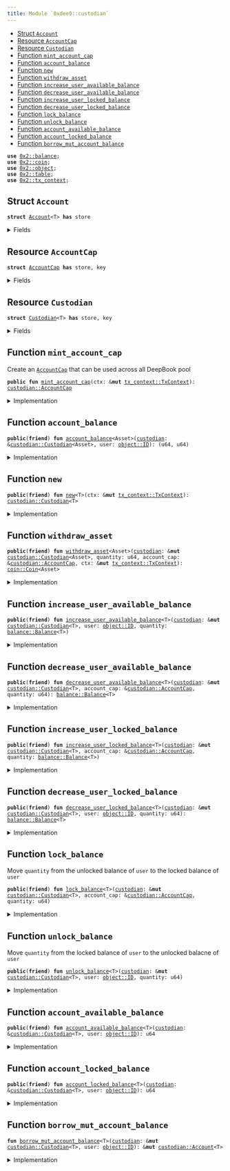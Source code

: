```yaml
---
title: Module `0xdee9::custodian`
---
```




-  [Struct `Account`](#0xdee9_custodian_Account)
-  [Resource `AccountCap`](#0xdee9_custodian_AccountCap)
-  [Resource `Custodian`](#0xdee9_custodian_Custodian)
-  [Function `mint_account_cap`](#0xdee9_custodian_mint_account_cap)
-  [Function `account_balance`](#0xdee9_custodian_account_balance)
-  [Function `new`](#0xdee9_custodian_new)
-  [Function `withdraw_asset`](#0xdee9_custodian_withdraw_asset)
-  [Function `increase_user_available_balance`](#0xdee9_custodian_increase_user_available_balance)
-  [Function `decrease_user_available_balance`](#0xdee9_custodian_decrease_user_available_balance)
-  [Function `increase_user_locked_balance`](#0xdee9_custodian_increase_user_locked_balance)
-  [Function `decrease_user_locked_balance`](#0xdee9_custodian_decrease_user_locked_balance)
-  [Function `lock_balance`](#0xdee9_custodian_lock_balance)
-  [Function `unlock_balance`](#0xdee9_custodian_unlock_balance)
-  [Function `account_available_balance`](#0xdee9_custodian_account_available_balance)
-  [Function `account_locked_balance`](#0xdee9_custodian_account_locked_balance)
-  [Function `borrow_mut_account_balance`](#0xdee9_custodian_borrow_mut_account_balance)


<pre><code><b>use</b> <a href="../iota-framework/balance.md#0x2_balance">0x2::balance</a>;
<b>use</b> <a href="../iota-framework/coin.md#0x2_coin">0x2::coin</a>;
<b>use</b> <a href="../iota-framework/object.md#0x2_object">0x2::object</a>;
<b>use</b> <a href="../iota-framework/table.md#0x2_table">0x2::table</a>;
<b>use</b> <a href="../iota-framework/tx_context.md#0x2_tx_context">0x2::tx_context</a>;
</code></pre>



<a name="0xdee9_custodian_Account"></a>

## Struct `Account`



<pre><code><b>struct</b> <a href="custodian.md#0xdee9_custodian_Account">Account</a>&lt;T&gt; <b>has</b> store
</code></pre>



<details>
<summary>Fields</summary>


<dl>
<dt>
<code>available_balance: <a href="../iota-framework/balance.md#0x2_balance_Balance">balance::Balance</a>&lt;T&gt;</code>
</dt>
<dd>

</dd>
<dt>
<code>locked_balance: <a href="../iota-framework/balance.md#0x2_balance_Balance">balance::Balance</a>&lt;T&gt;</code>
</dt>
<dd>

</dd>
</dl>


</details>

<a name="0xdee9_custodian_AccountCap"></a>

## Resource `AccountCap`



<pre><code><b>struct</b> <a href="custodian.md#0xdee9_custodian_AccountCap">AccountCap</a> <b>has</b> store, key
</code></pre>



<details>
<summary>Fields</summary>


<dl>
<dt>
<code>id: <a href="../iota-framework/object.md#0x2_object_UID">object::UID</a></code>
</dt>
<dd>

</dd>
</dl>


</details>

<a name="0xdee9_custodian_Custodian"></a>

## Resource `Custodian`



<pre><code><b>struct</b> <a href="custodian.md#0xdee9_custodian_Custodian">Custodian</a>&lt;T&gt; <b>has</b> store, key
</code></pre>



<details>
<summary>Fields</summary>


<dl>
<dt>
<code>id: <a href="../iota-framework/object.md#0x2_object_UID">object::UID</a></code>
</dt>
<dd>

</dd>
<dt>
<code>account_balances: <a href="../iota-framework/table.md#0x2_table_Table">table::Table</a>&lt;<a href="../iota-framework/object.md#0x2_object_ID">object::ID</a>, <a href="custodian.md#0xdee9_custodian_Account">custodian::Account</a>&lt;T&gt;&gt;</code>
</dt>
<dd>
 Map from an AccountCap object ID to an Account object
</dd>
</dl>


</details>

<a name="0xdee9_custodian_mint_account_cap"></a>

## Function `mint_account_cap`

Create an <code><a href="custodian.md#0xdee9_custodian_AccountCap">AccountCap</a></code> that can be used across all DeepBook pool


<pre><code><b>public</b> <b>fun</b> <a href="custodian.md#0xdee9_custodian_mint_account_cap">mint_account_cap</a>(ctx: &<b>mut</b> <a href="../iota-framework/tx_context.md#0x2_tx_context_TxContext">tx_context::TxContext</a>): <a href="custodian.md#0xdee9_custodian_AccountCap">custodian::AccountCap</a>
</code></pre>



<details>
<summary>Implementation</summary>


<pre><code><b>public</b> <b>fun</b> <a href="custodian.md#0xdee9_custodian_mint_account_cap">mint_account_cap</a>(ctx: &<b>mut</b> TxContext): <a href="custodian.md#0xdee9_custodian_AccountCap">AccountCap</a> {
    <a href="custodian.md#0xdee9_custodian_AccountCap">AccountCap</a> { id: <a href="../iota-framework/object.md#0x2_object_new">object::new</a>(ctx) }
}
</code></pre>



</details>

<a name="0xdee9_custodian_account_balance"></a>

## Function `account_balance`



<pre><code><b>public</b>(<b>friend</b>) <b>fun</b> <a href="custodian.md#0xdee9_custodian_account_balance">account_balance</a>&lt;Asset&gt;(<a href="custodian.md#0xdee9_custodian">custodian</a>: &<a href="custodian.md#0xdee9_custodian_Custodian">custodian::Custodian</a>&lt;Asset&gt;, user: <a href="../iota-framework/object.md#0x2_object_ID">object::ID</a>): (u64, u64)
</code></pre>



<details>
<summary>Implementation</summary>


<pre><code><b>public</b>(package) <b>fun</b> <a href="custodian.md#0xdee9_custodian_account_balance">account_balance</a>&lt;Asset&gt;(
    <a href="custodian.md#0xdee9_custodian">custodian</a>: &<a href="custodian.md#0xdee9_custodian_Custodian">Custodian</a>&lt;Asset&gt;,
    user: ID
): (u64, u64) {
    // <b>if</b> <a href="custodian.md#0xdee9_custodian">custodian</a> account is not created yet, directly <b>return</b> (0, 0) rather than <b>abort</b>
    <b>if</b> (!<a href="../iota-framework/table.md#0x2_table_contains">table::contains</a>(&<a href="custodian.md#0xdee9_custodian">custodian</a>.account_balances, user)) {
        <b>return</b> (0, 0)
    };
    <b>let</b> account_balances = <a href="../iota-framework/table.md#0x2_table_borrow">table::borrow</a>(&<a href="custodian.md#0xdee9_custodian">custodian</a>.account_balances, user);
    <b>let</b> avail_balance = <a href="../iota-framework/balance.md#0x2_balance_value">balance::value</a>(&account_balances.available_balance);
    <b>let</b> locked_balance = <a href="../iota-framework/balance.md#0x2_balance_value">balance::value</a>(&account_balances.locked_balance);
    (avail_balance, locked_balance)
}
</code></pre>



</details>

<a name="0xdee9_custodian_new"></a>

## Function `new`



<pre><code><b>public</b>(<b>friend</b>) <b>fun</b> <a href="custodian.md#0xdee9_custodian_new">new</a>&lt;T&gt;(ctx: &<b>mut</b> <a href="../iota-framework/tx_context.md#0x2_tx_context_TxContext">tx_context::TxContext</a>): <a href="custodian.md#0xdee9_custodian_Custodian">custodian::Custodian</a>&lt;T&gt;
</code></pre>



<details>
<summary>Implementation</summary>


<pre><code><b>public</b>(package) <b>fun</b> <a href="custodian.md#0xdee9_custodian_new">new</a>&lt;T&gt;(ctx: &<b>mut</b> TxContext): <a href="custodian.md#0xdee9_custodian_Custodian">Custodian</a>&lt;T&gt; {
    <a href="custodian.md#0xdee9_custodian_Custodian">Custodian</a>&lt;T&gt; {
        id: <a href="../iota-framework/object.md#0x2_object_new">object::new</a>(ctx),
        account_balances: <a href="../iota-framework/table.md#0x2_table_new">table::new</a>(ctx),
    }
}
</code></pre>



</details>

<a name="0xdee9_custodian_withdraw_asset"></a>

## Function `withdraw_asset`



<pre><code><b>public</b>(<b>friend</b>) <b>fun</b> <a href="custodian.md#0xdee9_custodian_withdraw_asset">withdraw_asset</a>&lt;Asset&gt;(<a href="custodian.md#0xdee9_custodian">custodian</a>: &<b>mut</b> <a href="custodian.md#0xdee9_custodian_Custodian">custodian::Custodian</a>&lt;Asset&gt;, quantity: u64, account_cap: &<a href="custodian.md#0xdee9_custodian_AccountCap">custodian::AccountCap</a>, ctx: &<b>mut</b> <a href="../iota-framework/tx_context.md#0x2_tx_context_TxContext">tx_context::TxContext</a>): <a href="../iota-framework/coin.md#0x2_coin_Coin">coin::Coin</a>&lt;Asset&gt;
</code></pre>



<details>
<summary>Implementation</summary>


<pre><code><b>public</b>(package) <b>fun</b> <a href="custodian.md#0xdee9_custodian_withdraw_asset">withdraw_asset</a>&lt;Asset&gt;(
    <a href="custodian.md#0xdee9_custodian">custodian</a>: &<b>mut</b> <a href="custodian.md#0xdee9_custodian_Custodian">Custodian</a>&lt;Asset&gt;,
    quantity: u64,
    account_cap: &<a href="custodian.md#0xdee9_custodian_AccountCap">AccountCap</a>,
    ctx: &<b>mut</b> TxContext
): Coin&lt;Asset&gt; {
    <a href="../iota-framework/coin.md#0x2_coin_from_balance">coin::from_balance</a>(<a href="custodian.md#0xdee9_custodian_decrease_user_available_balance">decrease_user_available_balance</a>&lt;Asset&gt;(<a href="custodian.md#0xdee9_custodian">custodian</a>, account_cap, quantity), ctx)
}
</code></pre>



</details>

<a name="0xdee9_custodian_increase_user_available_balance"></a>

## Function `increase_user_available_balance`



<pre><code><b>public</b>(<b>friend</b>) <b>fun</b> <a href="custodian.md#0xdee9_custodian_increase_user_available_balance">increase_user_available_balance</a>&lt;T&gt;(<a href="custodian.md#0xdee9_custodian">custodian</a>: &<b>mut</b> <a href="custodian.md#0xdee9_custodian_Custodian">custodian::Custodian</a>&lt;T&gt;, user: <a href="../iota-framework/object.md#0x2_object_ID">object::ID</a>, quantity: <a href="../iota-framework/balance.md#0x2_balance_Balance">balance::Balance</a>&lt;T&gt;)
</code></pre>



<details>
<summary>Implementation</summary>


<pre><code><b>public</b>(package) <b>fun</b> <a href="custodian.md#0xdee9_custodian_increase_user_available_balance">increase_user_available_balance</a>&lt;T&gt;(
    <a href="custodian.md#0xdee9_custodian">custodian</a>: &<b>mut</b> <a href="custodian.md#0xdee9_custodian_Custodian">Custodian</a>&lt;T&gt;,
    user: ID,
    quantity: Balance&lt;T&gt;,
) {
    <b>let</b> account = <a href="custodian.md#0xdee9_custodian_borrow_mut_account_balance">borrow_mut_account_balance</a>&lt;T&gt;(<a href="custodian.md#0xdee9_custodian">custodian</a>, user);
    <a href="../iota-framework/balance.md#0x2_balance_join">balance::join</a>(&<b>mut</b> account.available_balance, quantity);
}
</code></pre>



</details>

<a name="0xdee9_custodian_decrease_user_available_balance"></a>

## Function `decrease_user_available_balance`



<pre><code><b>public</b>(<b>friend</b>) <b>fun</b> <a href="custodian.md#0xdee9_custodian_decrease_user_available_balance">decrease_user_available_balance</a>&lt;T&gt;(<a href="custodian.md#0xdee9_custodian">custodian</a>: &<b>mut</b> <a href="custodian.md#0xdee9_custodian_Custodian">custodian::Custodian</a>&lt;T&gt;, account_cap: &<a href="custodian.md#0xdee9_custodian_AccountCap">custodian::AccountCap</a>, quantity: u64): <a href="../iota-framework/balance.md#0x2_balance_Balance">balance::Balance</a>&lt;T&gt;
</code></pre>



<details>
<summary>Implementation</summary>


<pre><code><b>public</b>(package) <b>fun</b> <a href="custodian.md#0xdee9_custodian_decrease_user_available_balance">decrease_user_available_balance</a>&lt;T&gt;(
    <a href="custodian.md#0xdee9_custodian">custodian</a>: &<b>mut</b> <a href="custodian.md#0xdee9_custodian_Custodian">Custodian</a>&lt;T&gt;,
    account_cap: &<a href="custodian.md#0xdee9_custodian_AccountCap">AccountCap</a>,
    quantity: u64,
): Balance&lt;T&gt; {
    <b>let</b> account = <a href="custodian.md#0xdee9_custodian_borrow_mut_account_balance">borrow_mut_account_balance</a>&lt;T&gt;(<a href="custodian.md#0xdee9_custodian">custodian</a>, <a href="../iota-framework/object.md#0x2_object_uid_to_inner">object::uid_to_inner</a>(&account_cap.id));
    <a href="../iota-framework/balance.md#0x2_balance_split">balance::split</a>(&<b>mut</b> account.available_balance, quantity)
}
</code></pre>



</details>

<a name="0xdee9_custodian_increase_user_locked_balance"></a>

## Function `increase_user_locked_balance`



<pre><code><b>public</b>(<b>friend</b>) <b>fun</b> <a href="custodian.md#0xdee9_custodian_increase_user_locked_balance">increase_user_locked_balance</a>&lt;T&gt;(<a href="custodian.md#0xdee9_custodian">custodian</a>: &<b>mut</b> <a href="custodian.md#0xdee9_custodian_Custodian">custodian::Custodian</a>&lt;T&gt;, account_cap: &<a href="custodian.md#0xdee9_custodian_AccountCap">custodian::AccountCap</a>, quantity: <a href="../iota-framework/balance.md#0x2_balance_Balance">balance::Balance</a>&lt;T&gt;)
</code></pre>



<details>
<summary>Implementation</summary>


<pre><code><b>public</b>(package) <b>fun</b> <a href="custodian.md#0xdee9_custodian_increase_user_locked_balance">increase_user_locked_balance</a>&lt;T&gt;(
    <a href="custodian.md#0xdee9_custodian">custodian</a>: &<b>mut</b> <a href="custodian.md#0xdee9_custodian_Custodian">Custodian</a>&lt;T&gt;,
    account_cap: &<a href="custodian.md#0xdee9_custodian_AccountCap">AccountCap</a>,
    quantity: Balance&lt;T&gt;,
) {
    <b>let</b> account = <a href="custodian.md#0xdee9_custodian_borrow_mut_account_balance">borrow_mut_account_balance</a>&lt;T&gt;(<a href="custodian.md#0xdee9_custodian">custodian</a>, <a href="../iota-framework/object.md#0x2_object_uid_to_inner">object::uid_to_inner</a>(&account_cap.id));
    <a href="../iota-framework/balance.md#0x2_balance_join">balance::join</a>(&<b>mut</b> account.locked_balance, quantity);
}
</code></pre>



</details>

<a name="0xdee9_custodian_decrease_user_locked_balance"></a>

## Function `decrease_user_locked_balance`



<pre><code><b>public</b>(<b>friend</b>) <b>fun</b> <a href="custodian.md#0xdee9_custodian_decrease_user_locked_balance">decrease_user_locked_balance</a>&lt;T&gt;(<a href="custodian.md#0xdee9_custodian">custodian</a>: &<b>mut</b> <a href="custodian.md#0xdee9_custodian_Custodian">custodian::Custodian</a>&lt;T&gt;, user: <a href="../iota-framework/object.md#0x2_object_ID">object::ID</a>, quantity: u64): <a href="../iota-framework/balance.md#0x2_balance_Balance">balance::Balance</a>&lt;T&gt;
</code></pre>



<details>
<summary>Implementation</summary>


<pre><code><b>public</b>(package) <b>fun</b> <a href="custodian.md#0xdee9_custodian_decrease_user_locked_balance">decrease_user_locked_balance</a>&lt;T&gt;(
    <a href="custodian.md#0xdee9_custodian">custodian</a>: &<b>mut</b> <a href="custodian.md#0xdee9_custodian_Custodian">Custodian</a>&lt;T&gt;,
    user: ID,
    quantity: u64,
): Balance&lt;T&gt; {
    <b>let</b> account = <a href="custodian.md#0xdee9_custodian_borrow_mut_account_balance">borrow_mut_account_balance</a>&lt;T&gt;(<a href="custodian.md#0xdee9_custodian">custodian</a>, user);
    split(&<b>mut</b> account.locked_balance, quantity)
}
</code></pre>



</details>

<a name="0xdee9_custodian_lock_balance"></a>

## Function `lock_balance`

Move <code>quantity</code> from the unlocked balance of <code>user</code> to the locked balance of <code>user</code>


<pre><code><b>public</b>(<b>friend</b>) <b>fun</b> <a href="custodian.md#0xdee9_custodian_lock_balance">lock_balance</a>&lt;T&gt;(<a href="custodian.md#0xdee9_custodian">custodian</a>: &<b>mut</b> <a href="custodian.md#0xdee9_custodian_Custodian">custodian::Custodian</a>&lt;T&gt;, account_cap: &<a href="custodian.md#0xdee9_custodian_AccountCap">custodian::AccountCap</a>, quantity: u64)
</code></pre>



<details>
<summary>Implementation</summary>


<pre><code><b>public</b>(package) <b>fun</b> <a href="custodian.md#0xdee9_custodian_lock_balance">lock_balance</a>&lt;T&gt;(
    <a href="custodian.md#0xdee9_custodian">custodian</a>: &<b>mut</b> <a href="custodian.md#0xdee9_custodian_Custodian">Custodian</a>&lt;T&gt;,
    account_cap: &<a href="custodian.md#0xdee9_custodian_AccountCap">AccountCap</a>,
    quantity: u64,
) {
    <b>let</b> to_lock = <a href="custodian.md#0xdee9_custodian_decrease_user_available_balance">decrease_user_available_balance</a>(<a href="custodian.md#0xdee9_custodian">custodian</a>, account_cap, quantity);
    <a href="custodian.md#0xdee9_custodian_increase_user_locked_balance">increase_user_locked_balance</a>(<a href="custodian.md#0xdee9_custodian">custodian</a>, account_cap, to_lock);
}
</code></pre>



</details>

<a name="0xdee9_custodian_unlock_balance"></a>

## Function `unlock_balance`

Move <code>quantity</code> from the locked balance of <code>user</code> to the unlocked balacne of <code>user</code>


<pre><code><b>public</b>(<b>friend</b>) <b>fun</b> <a href="custodian.md#0xdee9_custodian_unlock_balance">unlock_balance</a>&lt;T&gt;(<a href="custodian.md#0xdee9_custodian">custodian</a>: &<b>mut</b> <a href="custodian.md#0xdee9_custodian_Custodian">custodian::Custodian</a>&lt;T&gt;, user: <a href="../iota-framework/object.md#0x2_object_ID">object::ID</a>, quantity: u64)
</code></pre>



<details>
<summary>Implementation</summary>


<pre><code><b>public</b>(package) <b>fun</b> <a href="custodian.md#0xdee9_custodian_unlock_balance">unlock_balance</a>&lt;T&gt;(
    <a href="custodian.md#0xdee9_custodian">custodian</a>: &<b>mut</b> <a href="custodian.md#0xdee9_custodian_Custodian">Custodian</a>&lt;T&gt;,
    user: ID,
    quantity: u64,
) {
    <b>let</b> locked_balance = <a href="custodian.md#0xdee9_custodian_decrease_user_locked_balance">decrease_user_locked_balance</a>&lt;T&gt;(<a href="custodian.md#0xdee9_custodian">custodian</a>, user, quantity);
    <a href="custodian.md#0xdee9_custodian_increase_user_available_balance">increase_user_available_balance</a>&lt;T&gt;(<a href="custodian.md#0xdee9_custodian">custodian</a>, user, locked_balance)
}
</code></pre>



</details>

<a name="0xdee9_custodian_account_available_balance"></a>

## Function `account_available_balance`



<pre><code><b>public</b>(<b>friend</b>) <b>fun</b> <a href="custodian.md#0xdee9_custodian_account_available_balance">account_available_balance</a>&lt;T&gt;(<a href="custodian.md#0xdee9_custodian">custodian</a>: &<a href="custodian.md#0xdee9_custodian_Custodian">custodian::Custodian</a>&lt;T&gt;, user: <a href="../iota-framework/object.md#0x2_object_ID">object::ID</a>): u64
</code></pre>



<details>
<summary>Implementation</summary>


<pre><code><b>public</b>(package) <b>fun</b> <a href="custodian.md#0xdee9_custodian_account_available_balance">account_available_balance</a>&lt;T&gt;(
    <a href="custodian.md#0xdee9_custodian">custodian</a>: &<a href="custodian.md#0xdee9_custodian_Custodian">Custodian</a>&lt;T&gt;,
    user: ID,
): u64 {
    <a href="../iota-framework/balance.md#0x2_balance_value">balance::value</a>(&<a href="../iota-framework/table.md#0x2_table_borrow">table::borrow</a>(&<a href="custodian.md#0xdee9_custodian">custodian</a>.account_balances, user).available_balance)
}
</code></pre>



</details>

<a name="0xdee9_custodian_account_locked_balance"></a>

## Function `account_locked_balance`



<pre><code><b>public</b>(<b>friend</b>) <b>fun</b> <a href="custodian.md#0xdee9_custodian_account_locked_balance">account_locked_balance</a>&lt;T&gt;(<a href="custodian.md#0xdee9_custodian">custodian</a>: &<a href="custodian.md#0xdee9_custodian_Custodian">custodian::Custodian</a>&lt;T&gt;, user: <a href="../iota-framework/object.md#0x2_object_ID">object::ID</a>): u64
</code></pre>



<details>
<summary>Implementation</summary>


<pre><code><b>public</b>(package) <b>fun</b> <a href="custodian.md#0xdee9_custodian_account_locked_balance">account_locked_balance</a>&lt;T&gt;(
    <a href="custodian.md#0xdee9_custodian">custodian</a>: &<a href="custodian.md#0xdee9_custodian_Custodian">Custodian</a>&lt;T&gt;,
    user: ID,
): u64 {
    <a href="../iota-framework/balance.md#0x2_balance_value">balance::value</a>(&<a href="../iota-framework/table.md#0x2_table_borrow">table::borrow</a>(&<a href="custodian.md#0xdee9_custodian">custodian</a>.account_balances, user).locked_balance)
}
</code></pre>



</details>

<a name="0xdee9_custodian_borrow_mut_account_balance"></a>

## Function `borrow_mut_account_balance`



<pre><code><b>fun</b> <a href="custodian.md#0xdee9_custodian_borrow_mut_account_balance">borrow_mut_account_balance</a>&lt;T&gt;(<a href="custodian.md#0xdee9_custodian">custodian</a>: &<b>mut</b> <a href="custodian.md#0xdee9_custodian_Custodian">custodian::Custodian</a>&lt;T&gt;, user: <a href="../iota-framework/object.md#0x2_object_ID">object::ID</a>): &<b>mut</b> <a href="custodian.md#0xdee9_custodian_Account">custodian::Account</a>&lt;T&gt;
</code></pre>



<details>
<summary>Implementation</summary>


<pre><code><b>fun</b> <a href="custodian.md#0xdee9_custodian_borrow_mut_account_balance">borrow_mut_account_balance</a>&lt;T&gt;(
    <a href="custodian.md#0xdee9_custodian">custodian</a>: &<b>mut</b> <a href="custodian.md#0xdee9_custodian_Custodian">Custodian</a>&lt;T&gt;,
    user: ID,
): &<b>mut</b> <a href="custodian.md#0xdee9_custodian_Account">Account</a>&lt;T&gt; {
    <b>if</b> (!<a href="../iota-framework/table.md#0x2_table_contains">table::contains</a>(&<a href="custodian.md#0xdee9_custodian">custodian</a>.account_balances, user)) {
        <a href="../iota-framework/table.md#0x2_table_add">table::add</a>(
            &<b>mut</b> <a href="custodian.md#0xdee9_custodian">custodian</a>.account_balances,
            user,
            <a href="custodian.md#0xdee9_custodian_Account">Account</a> { available_balance: <a href="../iota-framework/balance.md#0x2_balance_zero">balance::zero</a>(), locked_balance: <a href="../iota-framework/balance.md#0x2_balance_zero">balance::zero</a>() }
        );
    };
    <a href="../iota-framework/table.md#0x2_table_borrow_mut">table::borrow_mut</a>(&<b>mut</b> <a href="custodian.md#0xdee9_custodian">custodian</a>.account_balances, user)
}
</code></pre>



</details>
